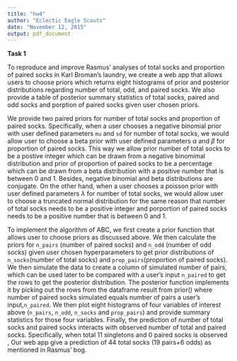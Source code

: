 ```yaml
---
title: "hw4"
author: "Eclectic Eagle Scouts"
date: "November 12, 2015"
output: pdf_document
---
```



**Task 1**

To reproduce and improve Rasmus’ analyses of total socks and proportion of paired socks in Karl Broman's laundry, we create a web app that allows users to choose priors which returns eight histograms of prior and posterior distributions regarding number of total, odd, and paired socks. We also provide a table of posterior summary statistics of total socks, paired and odd socks and porption of paired socks given user chosen priors. 

We provide two paired priors for number of total socks and proportion of paired socks. Specifically, when a user chooses a negative binomial prior with user defined parameters `mu` and `sd`  for number of total socks, we would allow user to choose a beta prior with user defined parameters $\alpha$ and $\beta$ for proportion of paired socks. This way we allow prior number of total socks to be a postive integer which can be drawn from a negative binomimal distribution and prior of proportion of paired socks to be a percentage which can be drawn from a beta distribution with a positive number that is between 0 and 1. Besides, negative binomial and beta distributions are conjugate. On the other hand, when a user chooses a poisson prior with user defined parameters $\lambda$ for number of total socks, we would allow user to choose a truncated normal distribution for the same reason that number of total socks needs to be a positive integer and porportion of paired socks needs to be a positive number that is between 0 and 1. 

To implement the algorithm of ABC, we first create a prior function that allows user to choose priors as discussed above. We then calculate the priors for `n_pairs` (number of paired socks) and `n_odd` (number of odd socks) given user chosen hyperparameters to get prior distributions of `n_socks`(number of total socks) and `prop_pairs`(proportion of paired socks). We then simulate the data to create a column of simulated number of pairs, which can be used later to be compared with a user's input `n_paired` to get the rows to get the posterior distribution. The posterior function implements it by picking out the rows from the dataframe result from prior() where number of paired socks simulated equals number of pairs a user's input,`n_paired`. We then plot eight histograms of four variables of interest above (`n_pairs`, `n_odd`, `n_socks` and `prop_pairs`) and provide summary statistics for those four variables. Finally, the prediction of number of total socks and paired socks interacts with observed number of total and paired socks. Specifically, when total 11 singletons and 0 paired socks is observed , Our web app give a prediction of 44 total socks (19 pairs+6 odds) as mentioned in Rasmus’ bog. 

        
